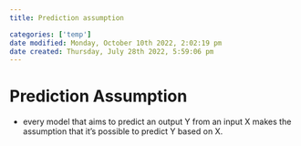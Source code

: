 ```yaml
---
title: Prediction assumption

categories: ['temp']
date modified: Monday, October 10th 2022, 2:02:19 pm
date created: Thursday, July 28th 2022, 5:59:06 pm
---
```


# Prediction Assumption
- every model that aims to predict an output Y from an input X makes the assumption that it's possible to predict Y based on X.
  




